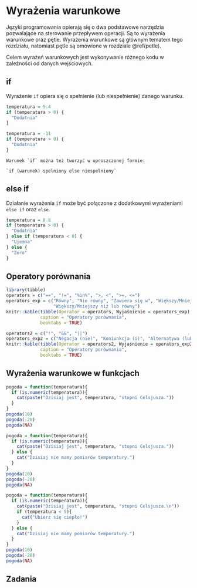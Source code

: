 # Wyrażenia warunkowe {#warunki}

Języki programowania opierają się o dwa podstawowe narzędzia pozwalające na sterowanie przepływem operacji.
Są to wyrażenia warunkowe oraz pętle.
Wyrażenia warunkowe są głównym tematem tego rozdziału, natomiast pętle są omówione w rozdziale \@ref(petle).

Celem wyrażeń warunkowych jest wykonywanie różnego kodu w zależności od danych wejściowych.

## if

Wyrażenie `if` opiera się o spełnienie (lub niespełnienie) danego warunku.

```r
temperatura = 5.4
if (temperatura > 0) {
  "Dodatnia"
}
```

```r
temperatura = -11
if (temperatura > 0) {
  "Dodatnia"
}
```

```block2
Warunek `if` można też tworzyć w uproszczonej formie:

`if (warunek) spelniony else niespelniony`
```

## else if

Działanie wyrażenia `if` może być połączone z dodatkowymi wyrażeniami `else if` oraz `else`.

```r
temperatura = 8.8
if (temperatura > 0) {
  "Dodatnia"
} else if (temperatura < 0) {
  "Ujemna"
} else {
  "Zero"
}
```

<!-- explain -->

## Operatory porównania

```r
library(tibble)
operators = c("==", "!=", "%in%", ">, <", ">=, <=")
operators_exp = c("Równy", "Nie równy", "Zawiera się w", "Większy/Mniejszy niż",
                  "Większy/Mniejszy niż lub równy")
knitr::kable(tibble(Operator = operators, Wyjaśnienie = operators_exp), 
             caption = "Operatory porównania",
             booktabs = TRUE)
```

```r
operators2 = c("!", "&&", "||")
operators_exp2 = c("Negacja (nie)", "Koniunkcja (i)", "Alternatywa (lub)")
knitr::kable(tibble(Operator = operators2, Wyjaśnienie = operators_exp2), 
             caption = "Operatory porównania",
             booktabs = TRUE)
```

<!-- block about & and | -->
<!-- https://stackoverflow.com/questions/6558921/boolean-operators-and -->

## Wyrażenia warunkowe w funkcjach

```r
pogoda = function(temperatura){
  if (is.numeric(temperatura)){
    cat(paste("Dzisiaj jest", temperatura, "stopni Celsjusza."))
  }
}
pogoda(10)
pogoda(-20)
pogoda(NA)
```

```r
pogoda = function(temperatura){
  if (is.numeric(temperatura)){
    cat(paste("Dzisiaj jest", temperatura, "stopni Celsjusza."))
  } else {
    cat("Dzisiaj nie mamy pomiarów temperatury.")
  }
}
pogoda(10)
pogoda(-20)
pogoda(NA)
```

```r
pogoda = function(temperatura){
  if (is.numeric(temperatura)){
    cat(paste("Dzisiaj jest", temperatura, "stopni Celsjusza.\n"))
    if (temperatura < 5){
      cat("Ubierz się ciepło!")
    }
  } else {
    cat("Dzisiaj nie mamy pomiarów temperatury.")
  }
}
pogoda(10)
pogoda(-20)
pogoda(NA)
```

## Zadania
